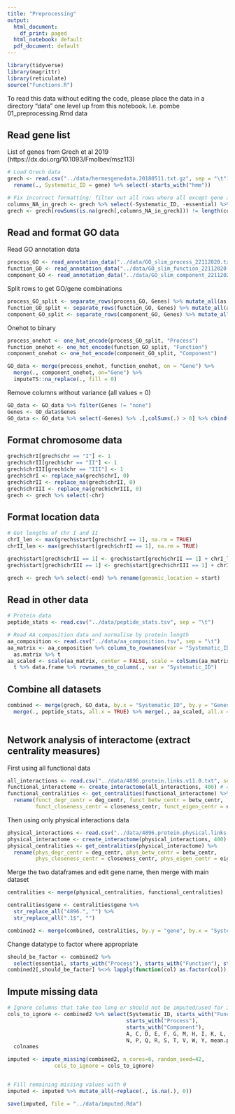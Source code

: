```yaml
---
title: "Preprocessing"
output:
  html_document:
    df_print: paged
  html_notebook: default
  pdf_document: default
---
```



```r
library(tidyverse)
library(magrittr)
library(reticulate)
source("functions.R")
```

To read this data without editing the code, please place the data in a directory "data" one level up from this notebook. I.e.
pombe
    01_preprocessing.Rmd
data
    <data files>


## Read gene list
List of genes from Grech et al 2019 (https://dx.doi.org/10.1093/Fmolbev/msz113)
```r
# Load Grech data
grech <- read.csv("../data/hermesgenedata.20180511.txt.gz", sep = "\t") %>% 
  rename(., Systematic_ID = gene) %>% select(-starts_with("hmm"))

# Fix incorrect formatting; filter out all rows where all except gene and essential are missing
columns_NA_in_grech <- grech %>% select(-Systematic_ID, -essential) %>% colnames(.)
grech <- grech[rowSums(is.na(grech[,columns_NA_in_grech])) != length(columns_NA_in_grech),]
```


## Read and format GO data

Read GO annotation data
```r
process_GO <- read_annotation_data("../data/GO_slim_process_22112020.txt")
function_GO <- read_annotation_data("../data/GO_slim_function_22112020.txt")
component_GO <- read_annotation_data("../data/GO_slim_component_22112020.txt")
```

Split rows to get GO/gene combinations
```r
process_GO_split <- separate_rows(process_GO, Genes) %>% mutate_all(as.factor)
function_GO_split <- separate_rows(function_GO, Genes) %>% mutate_all(as.factor)
component_GO_split <- separate_rows(component_GO, Genes) %>% mutate_all(as.factor)
```

Onehot to binary
```r
process_onehot <- one_hot_encode(process_GO_split, "Process")
function_onehot <- one_hot_encode(function_GO_split, "Function")
component_onehot <- one_hot_encode(component_GO_split, "Component")

GO_data <- merge(process_onehot, function_onehot, on = "Gene") %>%
  merge(., component_onehot, on="Gene") %>%
  imputeTS::na_replace(., fill = 0)

```

Remove columns without variance (all values = 0)
```r
GO_data <- GO_data %>% filter(Genes != "none") 
Genes <- GO_data$Genes
GO_data <- GO_data %>% select(-Genes) %>% .[,colSums(.) > 0] %>% cbind(., Genes)
```


## Format chromosome data
```r
grech$chrI[grech$chr == "I"] <- 1
grech$chrII[grech$chr == "II"] <- 1
grech$chrIII[grech$chr == "III"] <- 1
grech$chrI <- replace_na(grech$chrI, 0)
grech$chrII <- replace_na(grech$chrII, 0)
grech$chrIII <- replace_na(grech$chrIII, 0)
grech <- grech %>% select(-chr)
```

## Format location data
```r
# Get lengths of chr I and II
chrI_len <- max(grech$start[grech$chrI == 1], na.rm = TRUE)
chrII_len <- max(grech$start[grech$chrII == 1], na.rm = TRUE)

grech$start[grech$chrII == 1] <- grech$start[grech$chrII == 1] + chrI_len
grech$start[grech$chrIII == 1] <- grech$start[grech$chrIII == 1] + chrII_len

grech <- grech %>% select(-end) %>% rename(genomic_location = start)

```


## Read in other data
```r
# Protein data
peptide_stats <- read.csv("../data/peptide_stats.tsv", sep = "\t")

# Read AA composition data and normalise by protein length
aa_composition <- read.csv("../data/aa_composition.tsv", sep = "\t")
aa_matrix <- aa_composition %>% column_to_rownames(var = "Systematic_ID") %>%
  as.matrix %>% t
aa_scaled <- scale(aa_matrix, center = FALSE, scale = colSums(aa_matrix)) %>%
  t %>% data.frame %>% rownames_to_column(., var = "Systematic_ID")
```


## Combine all datasets
```r
combined <- merge(grech, GO_data, by.x = "Systematic_ID", by.y = "Genes", all.x = TRUE) %>%
  merge(., peptide_stats, all.x = TRUE) %>% merge(., aa_scaled, all.x = TRUE)
  
```

## Network analysis of interactome (extract centrality measures)

First using all functional data
```r
all_interactions <- read.csv("../data/4896.protein.links.v11.0.txt", sep=" ")
functional_interactome <- create_interactome(all_interactions, 400) # 400 = medium confidence
functional_centralities <- get_centralities(functional_interactome) %>% 
  rename(funct_degr_centr = deg_centr, funct_betw_centr = betw_centr,
         funct_closeness_centr = closeness_centr, funct_eigen_centr = eigen_centr)
```
Then using only physical interactions data
```r
physical_interactions <- read.csv("../data/4896.protein.physical.links.v11.0.txt", sep=" ")
physical_interactome <- create_interactome(physical_interactions, 400)
physical_centralities <- get_centralities(physical_interactome) %>% 
  rename(phys_degr_centr = deg_centr, phys_betw_centr = betw_centr,
         phys_closeness_centr = closeness_centr, phys_eigen_centr = eigen_centr)
```

Merge the two dataframes and edit gene name, then merge with main dataset
```r
centralities <- merge(physical_centralities, functional_centralities)

centralities$gene <- centralities$gene %>% 
  str_replace_all("4896.", "") %>%
  str_replace_all(".1$", "")

combined2 <- merge(combined, centralities, by.y = "gene", by.x = "Systematic_ID", all.x = TRUE)
```

Change datatype to factor where appropriate
```r
should_be_factor <- combined2 %>%
  select(essential, starts_with("Process"), starts_with("Function"), starts_with("Component"), starts_with("chr")) %>% colnames
combined2[,should_be_factor] %<>% lapply(function(col) as.factor(col))
```


## Impute missing data
```r
# Ignore columns that take too long or should not be imputed/used for imputation
cols_to_ignore <- combined2 %>% select(Systematic_ID, starts_with("Function"),
                                      starts_with("Process"),
                                      starts_with("Component"),
                                      A, C, D, E, F, G, M, H, I, K, L,
                                      N, P, Q, R, S, T, V, W, Y, mean.phylop) %>%
  colnames

imputed <- impute_missing(combined2, n_cores=6, random_seed=42,
               cols_to_ignore = cols_to_ignore)


# Fill remaining missing values with 0
imputed <- imputed %>% mutate_all(~replace(., is.na(.), 0))

```

```r
save(imputed, file = "../data/imputed.Rda")
```

